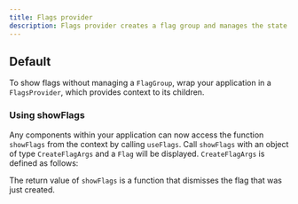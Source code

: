 ```yaml
---
title: Flags provider
description: Flags provider creates a flag group and manages the state of flags.
---
```



## Default

To show flags without managing a `FlagGroup`, wrap your application in a `FlagsProvider`,
which provides context to its children.

<Example Component={FlagsProviderExample} packageName="@atlaskit/flag" />

### Using showFlags

Any components within your application can now access the function `showFlags` from
the context by calling `useFlags`. Call `showFlags` with an object of type `CreateFlagArgs`
and a `Flag` will be displayed. `CreateFlagArgs` is defined as follows:

<!-- We are using PropsTable to display CreateFlagArgs which is a type -->

<PropsTable heading="" props={ShowFlagArgs} />

The return value of `showFlags` is a function that dismisses the flag that was just created.

<Example Component={FlagsProviderShowFlag} packageName="@atlaskit/flag" />
